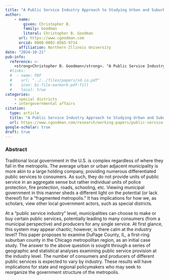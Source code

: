 ```yaml
---
title: "A Public Service Industry Approach to Studying Urban and Suburban Governments"
author: 
    - name: 
        given: Christopher B.
        family: Goodman
        literal: Christopher B. Goodman
      url: https://www.cgoodman.com
      orcid: 0000-0002-8565-9714
      affiliation: Northern Illinois University
date: "2024-10-21"
pub-info:
  reference: >-
    <strong>Christopher B. Goodman</strong>. "A Public Service Industry Approach to Studying Urban and Suburban Governments”
  #links:
  #  - name: PDF
  #    url: "../../files/papers/sd-io.pdf"
  #    icon: bi-file-earmark-pdf-fill
  #    local: true
categories:
    - special districts
    - intergovernmental affairs
citation:
  type: article
  title: "A Public Service Industry Approach to Studying Urban and Suburban Governments"
  url: https://www.cgoodman.com/research/working-papers/public-service-industries
google-scholar: true
draft: true
---
```


### Abstract
Traditional local government in the U.S. is complex regardless of where they fall in the metropolis. The average urban or urban adjacent municipality is more akin to a large holding company, providing numerous differentiated public services to consumers. As such, they do not provide units of public service in an aggregate sense but rather individual units of police protection, fire protection, roads, schooling, etc.  Viewing municipal government in this manner sheds a different light on the potential (or lack thereof) for a “fragmented metropolis.” It has implications for how we, as scholars, view other local government actors, such as special districts.

At a “public service industry” level, municipalities can choose to make or buy certain public services, potentially leading to many consumers (from a municipal perspective) and producers for any single service. At first glance, this system may appear chaotic; however, is there calm at the industry level? This paper proposes to examine DuPage County, IL, a first-ring suburban county in the Chicago metropolitan region, as an initial case study. The answer to the above question is sought through a series of geographic and statistical analyses examining public service provision at the industry level. The number of consumers and producers of different public services is expected to vary by industry. These results will have implications for state and regional policymakers who may seek to reorganize the government structure of the metropolis. 
